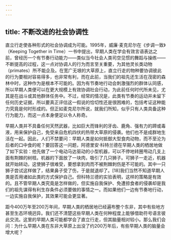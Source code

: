 ```yaml
---
---
---
```

title: 不断改进的社会协调性
---




直立行走使各种形式的社会协调成为可能。1995年，威廉·麦克尼尔在《步调一致》（Keeping Together in Time）一书中提出，早期人类在学会有效言语表达之前，曾经历一个有节奏行动能力——类似当今社会人类司空见惯的舞蹈与操练——不断提高的过程，这一点对协调人的行为而言至关重要，为其他灵长类动物（primates）所不能企及。在宽广无垠的大草原上，直立行走的物种要协调彼此的行为要相对容易得多，也非常有利，而在此前，当我们的祖先还生活在茂密的森林中时，这种作为是根本不可能的。因为有节奏地行动会刺激强烈的群体认同感，所以早期人类便可以在更大规模上有效协调社会行动，为此前任何时代所未见，尤其是在战斗或其他群体任务中。不过，经常的情况是，此类有节奏的运动并未留下任何历史证据，所以要真正评估这一假说的恰切性还是很困难的，包括考证这种能力究竟是何时形成的。但正如麦克尼尔所说，就我们所知，似乎只有人类具备这种行为能力，而这一点本身便足以令人称奇。

早期人类并不具备任何天然武器，比如巨大而锋利的牙齿、鹿角、强有力的蹄或毒液，用来保护自己，免受来自危机四伏的热带大草原的侵袭。他们也不是成群地生活在一起。因此，人们不禁要问：早期人类是如何抵御大型食肉动物，而不至沦为后者的口中食的呢？要回答这一问题，阿德里安·科特兰德在早期人类的栖居地做了如下实验：他先做了一个电动马达驱动的小型机器，可以不停地转圈甩动几支上面有荆棘的树枝。机器的下面放了一块肉，吸引了几只狮子。可狮子一走近，机器就开始转动，这使狮子很难受，要想拿到肉而不被荆棘刺伤是不可能的。其中一只狮子尝试这样做了，结果鼻子受了伤，于是就退却了。[18]我们当然不知道早期人类是否用诸如此类的方式保护自己。但科特兰德的实验表明，这样的策略是有效的。且不管早期人类究竟是怎样做的，但实施自我保护、免遭掠食者的侵袭却是我们的祖先谋得有利生存条件必须要做的事情之一。而如果他们一边有节奏地行动，一边实施自我保护，其效果可能会更显著。

距今400万年至200万年间，早期人类的栖居地已经遍布整个东非，其中有些地方甚至生态环境迥异。我们还不清楚这些早期人类在何种程度上能够借助符号语言彼此交流。这里的早期人类可能都学会了直立行走，但其脑量相对较小。那么我们会问：为什么早期人类在东非大草原上出没了约200万年后，有些早期人类的脑量会增大呢？
